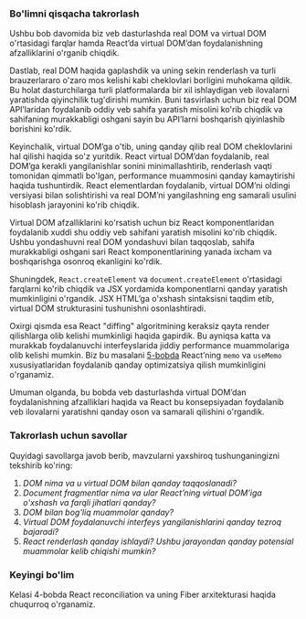 ### Bo'limni qisqacha takrorlash
Ushbu bob davomida biz veb dasturlashda real DOM va virtual DOM o'rtasidagi farqlar hamda React’da virtual DOM’dan foydalanishning afzalliklarini o'rganib chiqdik.

Dastlab, real DOM haqida gaplashdik va uning sekin renderlash va turli brauzerlararo o'zaro mos kelishi kabi cheklovlari borligini muhokama qildik. Bu holat dasturchilarga turli platformalarda bir xil ishlaydigan veb ilovalarni yaratishda qiyinchilik tug'dirishi mumkin. Buni tasvirlash uchun biz real DOM API’laridan foydalanib oddiy veb sahifa yaratish misolini ko'rib chiqdik va sahifaning murakkabligi oshgani sayin bu API’larni boshqarish qiyinlashib borishini ko'rdik.

Keyinchalik, virtual DOM’ga o'tib, uning qanday qilib real DOM cheklovlarini hal qilishi haqida so'z yuritdik. React virtual DOM’dan foydalanib, real DOM’ga kerakli yangilanishlar sonini minimallashtirib, renderlash vaqti tomonidan qimmatli bo'lgan, performance muammosini qanday kamaytirishi haqida tushuntirdik. React elementlardan foydalanib, virtual DOM’ni oldingi versiyasi bilan solishtirishi va real DOM’ni yangilashning eng samarali usulini hisoblash jarayonini ko'rib chiqdik.

Virtual DOM afzalliklarini ko'rsatish uchun biz React komponentlaridan foydalanib xuddi shu oddiy veb sahifani yaratish misolini ko'rib chiqdik. Ushbu yondashuvni real DOM yondashuvi bilan taqqoslab, sahifa murakkabligi oshgani sari React komponentlarining yanada ixcham va boshqarishga osonroq ekanligini ko'rdik.

Shuningdek, `React.createElement` va `document.createElement` o'rtasidagi farqlarni ko'rib chiqdik va JSX yordamida komponentlarni qanday yaratish mumkinligini o'rgandik. JSX HTML’ga o'xshash sintaksisni taqdim etib, virtual DOM strukturasini tushunishni osonlashtiradi.

Oxirgi qismda esa React "diffing" algoritmining keraksiz qayta render qilishlarga olib kelishi mumkinligi haqida gapirdik. Bu ayniqsa katta va murakkab foydalanuvchi interfeyslarida jiddiy performance muammolariga olib kelishi mumkin. Biz bu masalani [5-bobda](/docs/react/common-questions) React’ning `memo` va `useMemo` xususiyatlaridan foydalanib qanday optimizatsiya qilish mumkinligini o'rganamiz.

Umuman olganda, bu bobda veb dasturlashda virtual DOM’dan foydalanishning afzalliklari haqida va React bu konsepsiyadan foydalanib veb ilovalarni yaratishni qanday oson va samarali qilishini o'rgandik.


### Takrorlash uchun savollar
Quyidagi savollarga javob berib, mavzularni yaxshiroq tushunganingizni tekshirib ko'ring:

1. *DOM nima va u virtual DOM bilan qanday taqqoslanadi?*
2. *Document fragmentlar nima va ular React’ning virtual DOM’iga o'xshash va farqli jihatlari qanday?*
3. *DOM bilan bog'liq muammolar qanday?*
4. *Virtual DOM foydalanuvchi interfeys yangilanishlarini qanday tezroq bajaradi?*
4. *React renderlash qanday ishlaydi? Ushbu jarayondan qanday potensial muammolar kelib chiqishi mumkin?*


### Keyingi bo'lim
Kelasi 4-bobda React reconciliation va uning Fiber arxitekturasi haqida chuqurroq o'rganamiz.